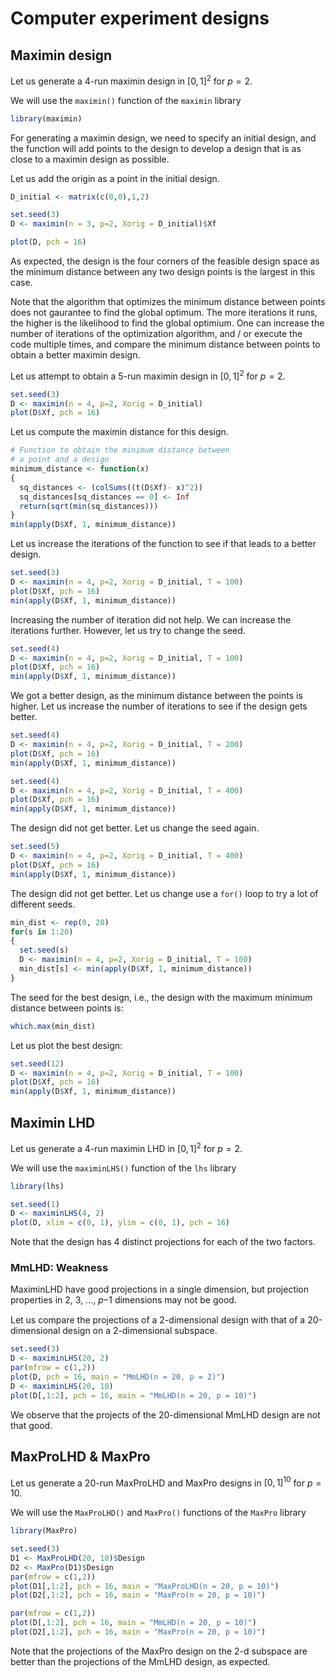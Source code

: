 # Computer experiment designs

## Maximin design

Let us generate a 4-run maximin design in $[0, 1]^2$ for $p=2$.

We will use the `maximin()` function of the `maximin` library

```r
library(maximin)
```

For generating a maximin design, we need to specify an initial design, and the function will add points to the design to develop a design that is as close to a maximin design as possible.

Let us add the origin as a point in the initial design.

```r
D_initial <- matrix(c(0,0),1,2)
```

```r
set.seed(3)
D <- maximin(n = 3, p=2, Xorig = D_initial)$Xf
```

```r
plot(D, pch = 16)
```

As expected, the design is the four corners of the feasible design space as the minimum distance between any two design points is the largest in this case.

Note that the algorithm that optimizes the minimum distance between points does not gaurantee to find the global optimum. The more iterations it runs, the higher is the likelihood to find the global optimium. One can increase the number of iterations of the optimization algorithm, and / or execute the code multiple times, and compare the minimum distance between points to obtain a better maximin design.

Let us attempt to obtain a 5-run maximin design in $[0, 1]^2$ for $p=2$.

```r
set.seed(3)
D <- maximin(n = 4, p=2, Xorig = D_initial)
plot(D$Xf, pch = 16)
```

Let us compute the maximin distance for this design.

```r
# Function to obtain the minimum distance between 
# a point and a design
minimum_distance <- function(x)
{
  sq_distances <- (colSums((t(D$Xf)- x)^2))
  sq_distances[sq_distances == 0] <- Inf
  return(sqrt(min(sq_distances)))
}
min(apply(D$Xf, 1, minimum_distance))
```

Let us increase the iterations of the function to see if that leads to a better design.

```r
set.seed(3)
D <- maximin(n = 4, p=2, Xorig = D_initial, T = 100)
plot(D$Xf, pch = 16)
min(apply(D$Xf, 1, minimum_distance))
```

Increasing the number of iteration did not help. We can increase the iterations further. However, let us try to change the seed.

```r
set.seed(4)
D <- maximin(n = 4, p=2, Xorig = D_initial, T = 100)
plot(D$Xf, pch = 16)
min(apply(D$Xf, 1, minimum_distance))
```

We got a better design, as the minimum distance between the points is higher. Let us increase the number of iterations to see if the design gets better.    

```r
set.seed(4)
D <- maximin(n = 4, p=2, Xorig = D_initial, T = 200)
plot(D$Xf, pch = 16)
min(apply(D$Xf, 1, minimum_distance))
```

```r
set.seed(4)
D <- maximin(n = 4, p=2, Xorig = D_initial, T = 400)
plot(D$Xf, pch = 16)
min(apply(D$Xf, 1, minimum_distance))
```

The design did not get better. Let us change the seed again.

```r
set.seed(5)
D <- maximin(n = 4, p=2, Xorig = D_initial, T = 400)
plot(D$Xf, pch = 16)
min(apply(D$Xf, 1, minimum_distance))
```

The design did not get better. Let us change use a `for()` loop to try a lot of different seeds.

```r
min_dist <- rep(0, 20)
for(s in 1:20)
{
  set.seed(s)
  D <- maximin(n = 4, p=2, Xorig = D_initial, T = 100)
  min_dist[s] <- min(apply(D$Xf, 1, minimum_distance))
}
```

The seed for the best design, i.e., the design with the maximum minimum distance between points is:

```r
which.max(min_dist)
```

Let us plot the best design:

```r
set.seed(12)
D <- maximin(n = 4, p=2, Xorig = D_initial, T = 100)
plot(D$Xf, pch = 16)
min(apply(D$Xf, 1, minimum_distance))
```


## Maximin LHD

Let us generate a 4-run maximin LHD in $[0, 1]^2$ for $p=2$.

We will use the `maximinLHS()` function of the `lhs` library

```r
library(lhs)
```

```r
set.seed(1)
D <- maximinLHS(4, 2)
plot(D, xlim = c(0, 1), ylim = c(0, 1), pch = 16)
```

Note that the design has 4 distinct projections for each of the two factors.

### MmLHD: Weakness

MaximinLHD have good projections in a single dimension, but projection properties in 2, 3, …, 𝑝−1 dimensions may not be good.

Let us compare the projections of a 2-dimensional design with that of a 20-dimensional design on a 2-dimensional subspace.

```r
set.seed(3)
D <- maximinLHS(20, 2)
par(mfrow = c(1,2))
plot(D, pch = 16, main = "MmLHD(n = 20, p = 2)")
D <- maximinLHS(20, 10)
plot(D[,1:2], pch = 16, main = "MmLHD(n = 20, p = 10)")
```

We observe that the projects of the 20-dimensional MmLHD design are not that good.

## MaxProLHD & MaxPro

Let us generate a 20-run MaxProLHD and MaxPro designs in $[0, 1]^10$ for $p=10$.

We will use the `MaxProLHD()` and `MaxPro()` functions of the `MaxPro` library

```r
library(MaxPro)
```


```r
set.seed(3)
D1 <- MaxProLHD(20, 10)$Design
D2 <- MaxPro(D1)$Design
par(mfrow = c(1,2))
plot(D1[,1:2], pch = 16, main = "MaxProLHD(n = 20, p = 10)")
plot(D2[,1:2], pch = 16, main = "MaxPro(n = 20, p = 10)")
```

```r
par(mfrow = c(1,2))
plot(D[,1:2], pch = 16, main = "MmLHD(n = 20, p = 10)")
plot(D2[,1:2], pch = 16, main = "MaxPro(n = 20, p = 10)")
```

Note that the projections of the MaxPro design on the 2-d subspace are better than the projections of the MmLHD design, as expected.


